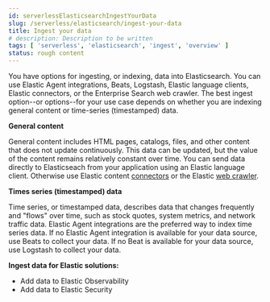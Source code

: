 ```yaml
---
id: serverlessElasticsearchIngestYourData
slug: /serverless/elasticsearch/ingest-your-data
title: Ingest your data
# description: Description to be written
tags: [ 'serverless', 'elasticsearch', 'ingest', 'overview' ]
status: rough content
---
```



<RoughContent />


<div id="ec-cloud-ingest-data"></div>

You have options for ingesting, or indexing, data into Elasticsearch. 
You can use Elastic Agent integrations, Beats, Logstash, Elastic language clients, Elastic connectors, or the Enterprise Search web crawler. 
The best ingest option--or options--for your use case depends on whether you are indexing general content or time-series (timestamped) data.

<div id="ec-ingest-methods"></div>

**General content** 

General content includes HTML pages, catalogs, files, and other content that does not update continuously. 
This data can be updated, but the value of the content remains relatively constant over time.
You can send data directly to Elasticseach from your application using an Elastic language client. 
Otherwise use Elastic content [connectors](((enterprise-search-ref))/connectors.html) or the Elastic [web crawler](((enterprise-search-ref))/crawler.html).

**Times series (timestamped) data**

Time series, or timestamped data, describes data that changes frequently and "flows" over time, such as stock quotes, system metrics, and network traffic data.
Elastic Agent integrations are the preferred way to index time series data. 
If no Elastic Agent integration is available for your data source, use Beats to collect your data.
If no Beat is available for your data source, use Logstash to collect your data. 


<div id="ec-ingest-solutions"></div>

**Ingest data for Elastic solutions:**

* Add data to Elastic Observability
* Add data to Elastic Security